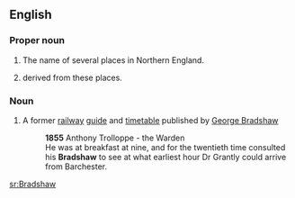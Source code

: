 ==English==

===Proper noun===
{{en-proper noun}}

# The name of several places in Northern England.
# {{surname|[[habitational]]|from=Old English|dot=}} derived from these places.

===Noun===
{{en-noun}}

#{{UK}} A former [[railway]] [[guide]] and [[timetable]] published by [[w:George Bradshaw|George Bradshaw]]
#:'''1855''' Anthony Trolloppe - the Warden
#:He was at breakfast at nine, and for the twentieth time consulted his '''Bradshaw''' to see at what earliest hour Dr Grantly could arrive from Barchester.

[[sr:Bradshaw]]
